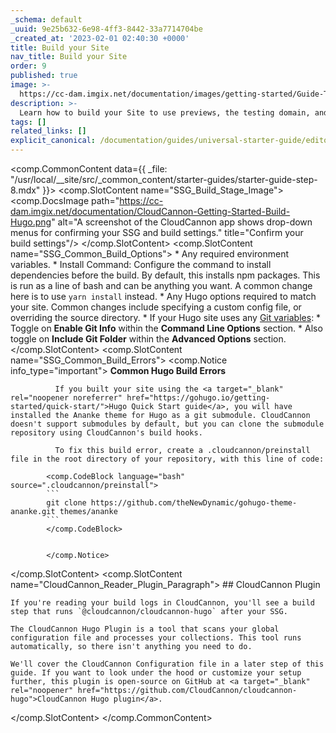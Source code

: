 ```yaml
---
_schema: default
_uuid: 9e25b632-6e98-4ff3-8442-33a7714704be
_created_at: '2023-02-01 02:40:30 +0000'
title: Build your Site
nav_title: Build your Site
order: 9
published: true
image: >-
  https://cc-dam.imgix.net/documentation/images/getting-started/Guide-Thumbnails/CloudCannon-Getting-Started-Thumbnail-Hugo.png
description: >-
  Learn how to build your Site to use previews, the testing domain, and the Visual Editor.
tags: []
related_links: []
explicit_canonical: /documentation/guides/universal-starter-guide/editor-configuration/
---
```

<comp.CommonContent data={{ _file: "/usr/local/__site/src/_common_content/starter-guides/starter-guide-step-8.mdx" }}>
  <comp.SlotContent name="SSG_Build_Stage_Image">
    <comp.DocsImage path="https://cc-dam.imgix.net/documentation/CloudCannon-Getting-Started-Build-Hugo.png" alt="A screenshot of the CloudCannon app shows drop-down menus for confirming your SSG and build settings." title="Confirm your build settings"/>
  </comp.SlotContent>
  <comp.SlotContent name="SSG_Common_Build_Options">
    * Any required environment variables.
    * Install Command: Configure the command to install dependencies before the build. By default, this installs npm packages. This is run as a line of bash and can be anything you want. A common change here is to use `yarn install` instead.
    * Any Hugo options required to match your site. Common changes include specifying a custom config file, or overriding the source directory.
    * If your Hugo site uses any [Git variables](https://gohugo.io/variables/git/):
      * Toggle on **Enable Git Info** within the **Command Line Options** section.
      * Also toggle on **Include Git Folder** within the **Advanced Options** section.
  </comp.SlotContent>
  <comp.SlotContent name="SSG_Common_Build_Errors">
    <comp.Notice info_type="important">
              **Common Hugo Build Errors**

              If you built your site using the <a target="_blank" rel="noopener noreferrer" href="https://gohugo.io/getting-started/quick-start/">Hugo Quick Start guide</a>, you will have installed the Ananke theme for Hugo as a git submodule. CloudCannon doesn't support submodules by default, but you can clone the submodule repository using CloudCannon's build hooks.

              To fix this build error, create a .cloudcannon/preinstall file in the root directory of your repository, with this line of code:

            <comp.CodeBlock language="bash" source=".cloudcannon/preinstall">
            ```
            git clone https://github.com/theNewDynamic/gohugo-theme-ananke.git themes/ananke
            ```
            </comp.CodeBlock>


            </comp.Notice>
  </comp.SlotContent>
  <comp.SlotContent name="CloudCannon_Reader_Plugin_Paragraph">
    ## CloudCannon Plugin

    If you're reading your build logs in CloudCannon, you'll see a build step that runs `@cloudcannon/cloudcannon-hugo` after your SSG.

    The CloudCannon Hugo Plugin is a tool that scans your global configuration file and processes your collections. This tool runs automatically, so there isn't anything you need to do.

    We'll cover the CloudCannon Configuration file in a later step of this guide. If you want to look under the hood or customize your setup further, this plugin is open-source on GitHub at <a target="_blank" rel="noopener" href="https://github.com/CloudCannon/cloudcannon-hugo">CloudCannon Hugo plugin</a>.
  </comp.SlotContent>
</comp.CommonContent>